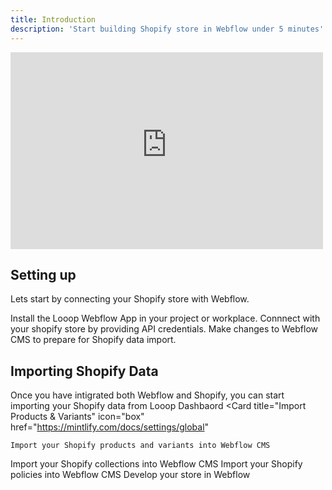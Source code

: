 ```yaml
---
title: Introduction
description: 'Start building Shopify store in Webflow under 5 minutes'
---
```


<iframe
  width="500"
  height="315"
  src="https://assets-global.website-files.com/65aa1e4ac43693c14ea73c02/65adeb206f2c57641a8cf0db_Screen Recording 2024-01-21 at 80423 PM (online-video-cuttercom)-transcode.mp4"
  title="YouTube video player"
  frameBorder="0"
  allow="accelerometer; autoplay; clipboard-write; encrypted-media; gyroscope; picture-in-picture"
  allowFullScreen
  style={{ borderRadius: 16 }}
></iframe>



## Setting up

Lets start by connecting your Shopify store with Webflow. 

<CardGroup cols={2}>
<Card
    title="Connect with Webflow"
    icon="link"
    href="https://mintlify.com/docs/quickstart"
  >
    Install the Looop Webflow App in your project or workplace.
  </Card>
  <Card
    title="Connect with Shopify"
    icon="shopify"
    href="https://mintlify.com/docs/quickstart"
  >
    Connnect with your shopify store by providing API credentials.
  </Card>
  <Card
    title="Configure Webflow CMS"
    icon="database"
    href="https://mintlify.com/docs/development"
  >
    Make changes to Webflow CMS to prepare for Shopify data import.
  </Card>
</CardGroup>

## Importing Shopify Data

Once you have intigrated both Webflow and Shopify, you can start importing your Shopify data from Looop Dashbaord
<CardGroup cols={2}>
  <Card
    title="Import Products & Variants"
    icon="box"
    href="https://mintlify.com/docs/settings/global"
  >
    Import your Shopify products and variants into Webflow CMS
  </Card>
  <Card
    title="Import Collections"
    icon="boxes-stacked"
    href="https://mintlify.com/docs/api-playground/openapi"
  >
    Import your Shopify collections into Webflow CMS
  </Card>
  <Card
    title="Import Policies"
    icon="file"
    href="https://mintlify.com/docs/components/accordion"
  >
    Import your Shopify policies into Webflow CMS
  </Card>
  <Card
    title="Start Building"
    icon="paintbrush"
    href="https://mintlify.com/showcase"
  >
    Develop your store in Webflow
  </Card>
</CardGroup>
